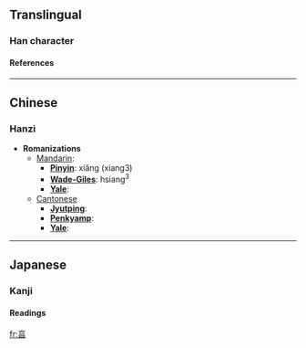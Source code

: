{{see|享}}<!-- may be replaced by zh-forms -->

==Translingual==
===Han character===
{{Han char|rad=亠|as=07|sn=9|so=|four=|canj=卜口日 (YRA)|cmean=to receive; to enjoy}}
====References====
{{Han ref|kx=0089.050|dkj=00305|dj=0188.110|hdz=10285.050|uh=4EAF|ud=20143}}

----
==Chinese==
===Hanzi===


* '''Romanizations'''
** [[Mandarin]]:
*** '''[[Pinyin]]''': xiǎng (xiang3)
*** '''[[Wade-Giles]]''': hsiang<sup>3</sup>
*** '''[[Yale]]''': 
**[[Cantonese]]
***'''[[Jyutping]]''':
***'''[[Penkyamp]]''': 
***'''[[Yale]]''': 


----
==Japanese==
===Kanji===


{{ja-kanji|grade=|rs=亠07|simple=}}
====Readings====
{{ja-readings|on=[[きょう]] (kyō), [[こう]] (kō)|kun=}}




[[fr:亯]]